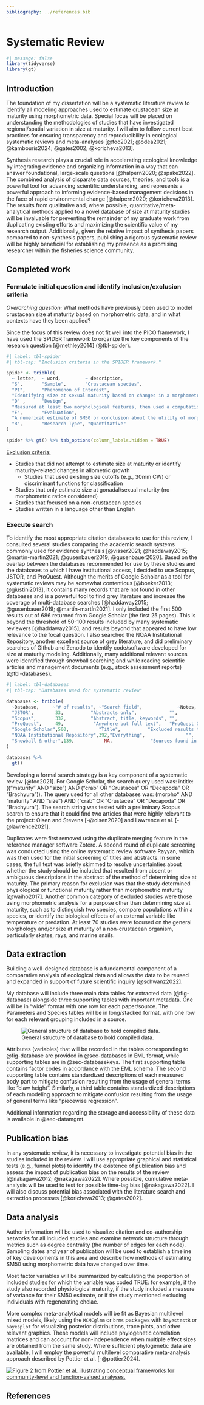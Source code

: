 ```yaml
---
bibliography: ../references.bib
---
```


# Systematic Review

```r
#| message: false
library(tidyverse)
library(gt)
```

## Introduction

The foundation of my dissertation will be a systematic literature review to identify all modeling approaches used to estimate crustacean size at maturity using morphometric data. Special focus will be placed on understanding the methodologies of studies that have investigated regional/spatial variation in size at maturity. I will aim to follow current best practices for ensuring transparency and reproducibility in ecological systematic reviews and meta-analyses [@foo2021; @odea2021; @kambouris2024; @gates2002; @koricheva2013].

Synthesis research plays a crucial role in accelerating ecological knowledge by integrating evidence and organizing information in a way that can answer foundational, large-scale questions [@halpern2020; @spake2022]. The combined analysis of disparate data sources, theories, and tools is a powerful tool for advancing scientific understanding, and represents a powerful approach to informing evidence-based management decisions in the face of rapid environmental change [@halpern2020; @koricheva2013]. The results from qualitative and, where possible, quantitative/meta-analytical methods applied to a novel database of size at maturity studies will be invaluable for preventing the remainder of my graduate work from duplicating existing efforts and maximizing the scientific value of my research output. Additionally, given the relative impact of synthesis papers compared to non-synthesis papers, publishing a rigorous systematic review will be highly beneficial for establishing my presence as a promising researcher within the fisheries science community.

## Completed work

### Formulate initial question and identify inclusion/exclusion criteria

*Overarching question:* What methods have previously been used to model crustacean size at maturity based on morphometric data, and in what contexts have they been applied?

Since the focus of this review does not fit well into the PICO framework, I have used the SPIDER framework to organize the key components of the research question [@methley2014] (@tbl-spider).

```r
#| label: tbl-spider
#| tbl-cap: "Inclusion criteria in the SPIDER framework."

spider <- tribble(
  ~ letter,  ~ word,         ~ description,
  "S",       "Sample",       "Crustacean species",
  "PI",      "Phenomenon of Interest",
  "Identifying size at sexual maturity based on changes in a morphometric relationship (e.g., the ratio between carapace width and claw height)",
  "D" ,      "Design",
  "Measured at least two morphological features, then used a computational/algorithmic approach to estimate size at morphometric maturity",
  "E",       "Evaluation",
  "A numerical estimate of SM50 or conclusion about the utility of morphometric analysis for determining size at maturity",
  "R",       "Research Type", "Quantitative"
)

spider %>% gt() %>% tab_options(column_labels.hidden = TRUE)
```

[Exclusion criteria:]{.underline}

-   Studies that did not attempt to estimate size at maturity or identify maturity-related changes in allometric growth
    -   Studies that used existing size cutoffs (e.g., 30mm CW) or discriminant functions for classification
-   Studies that only estimate size at gonadal/sexual maturity (no morphometric ratios considered)
-   Studies that focused on a non-crustacean species
-   Studies written in a language other than English

### Execute search

To identify the most appropriate citation databases to use for this review, I consulted several studies comparing the academic search systems commonly used for evidence synthesis [@visser2021; @haddaway2015; @martín-martín2021; @gusenbauer2019; @gusenbauer2020]. Based on the overlap between the databases recommended for use by these studies and the databases to which I have institutional access, I decided to use Scopus, JSTOR, and ProQuest. Although the merits of Google Scholar as a tool for systematic reviews may be somewhat contentious [@boeker2013; @giustini2013], it contains many records that are not found in other databases and is a powerful tool to find grey literature and increase the coverage of multi-database searches [@haddaway2015; @gusenbauer2019; @martín-martín2021]. I only included the first 500 results out of 686 returned from Google Scholar (the first 25 pages). This is beyond the threshold of 50-100 results included by many systematic reviewers [@haddaway2015], and results beyond that appeared to have low relevance to the focal question. I also searched the NOAA Institutional Repository, another excellent source of grey literature, and did preliminary searches of Github and Zenodo to identify code/software developed for size at maturity modeling. Additionally, many additional relevant sources were identified through snowball searching and while reading scientific articles and management documents (e.g., stock assessment reports) (@tbl-databases).

```r
#| label: tbl-databases
#| tbl-cap: "Databases used for systematic review"

databases <- tribble(
  ~Database,     ~"# of results", ~"Search field",             ~Notes,
  "JSTOR",        33,          "Abstracts only",            "",
  "Scopus",       332,         "Abstract, title, keywords", "",
  "ProQuest",     49,           "Anywhere but full text",   "ProQuest One Academic (includes ProQuest Central and ProQuest Dissertation & Theses Global. Chose source types: Conference Papers & Proceedings, Dissertations & Theses, Books, Encyclopedias & Reference Works, Reports, Scholarly Journals, Trade Journals, and Working Papers",
  "Google Scholar",500,           "Title",          "Excluded results that were available only as citations",
  "NOAA Institutional Repository",392,"Everything",               "",
  "Snowball & other",139,           NA,              "Sources found in the reference list (backward snowballing) or citations (forward snowballing) of screened papers, or those identified in the process of doing background research or general reading for the project."
)

databases %>% 
  gt()
```

Developing a formal search strategy is a key component of a systematic review [@foo2021]. For Google Scholar, the search query used was: intitle:(("maturity" AND "size") AND ("crab" OR "Crustacea" OR "Decapoda" OR "Brachyura")). The query used for all other databases was: (morpho\* AND "maturity" AND "size") AND ("crab" OR "Crustacea" OR "Decapoda" OR "Brachyura"). The search string was tested with a preliminary Scopus search to ensure that it could find two articles that were highly relevant to the project: Olsen and Stevens [-@olsen2020] and Lawrence et al. [-@lawrence2021].

Duplicates were first removed using the duplicate merging feature in the reference manager software Zotero. A second round of duplicate screening was conducted using the online systematic review software Rayyan, which was then used for the initial screening of titles and abstracts. In some cases, the full text was briefly skimmed to resolve uncertainties about whether the study should be included that resulted from absent or ambiguous descriptions in the abstract of the method of determining size at maturity. The primary reason for exclusion was that the study determined physiological or functional maturity rather than morphometric maturity [@waiho2017]. Another common category of excluded studies were those using morphometric analysis for a purpose other than determining size at maturity, such as to distinguish two species, compare populations within a species, or identify the biological effects of an external variable like temperature or predation. At least 70 studies were focused on the general morphology and/or size at maturity of a non-crustacean organism, particularly skates, rays, and marine snails.

<!-- A small number of studies were excluded because they were written in a language other than English. Although not considering non-English studies can introduce bias into systematic reviews, some authors have found excluding non-English papers has a minimal effect on the overall conclusions of evidence syntheses [@vickers1998; @nussbaumer-streit2020; @jüni2002]. Additionally, one of the major arguments against excluding non-English studies is that it skews the geographical provenance of the body of evidence under consideration towards Europe and North America [@walpole2019]. The \>500 English studies retained for future screening represented a wide geographic distribution, and nearly all non-English studies were conducted in a region already represented by multiple English studies. -->

## Data extraction

Building a well-designed database is a fundamental component of a comparative analysis of ecological data and allows the data to be reused and expanded in support of future scientific inquiry [@schwanz2022].

My database will include three main data tables for extracted data (@fig-database) alongside three supporting tables with important metadata. One will be in "wide" format with one row for each paper/source. The Parameters and Species tables will be in long/stacked format, with one row for each relevant grouping included in a source.

![General structure of database to hold compiled data.](images/database_design.jpg){#fig-database fig-align="center"}

Attributes (variables) that will be recorded in the tables corresponding to @fig-database are provided in @sec-databases in EML format, while supporting tables are in @sec-databasekeys. The first supporting table contains factor codes in accordance with the EML schema. The second supporting table contains standardized descriptions of each measured body part to mitigate confusion resulting from the usage of general terms like "claw height". Similarly, a third table contains standardized descriptions of each modeling approach to mitigate confusion resulting from the usage of general terms like "piecewise regression".

Additional information regarding the storage and accessibility of these data is available in @sec-datamgmt.

## Publication bias

In any systematic review, it is necessary to investigate potential bias in the studies included in the review. I will use appropriate graphical and statistical tests (e.g., funnel plots) to identify the existence of publication bias and assess the impact of publication bias on the results of the review [@nakagawa2012; @nakagawa2022]. Where possible, cumulative meta-analysis will be used to test for possible time-lag bias [@nakagawa2022]. I will also discuss potential bias associated with the literature search and extraction processes [@koricheva2013; @gates2002].

## Data analysis

Author information will be used to visualize citation and co-authorship networks for all included studies and examine network structure through metrics such as degree centrality (the number of edges for each node). Sampling dates and year of publication will be used to establish a timeline of key developments in this area and describe how methods of estimating SM50 using morphometric data have changed over time.

Most factor variables will be summarized by calculating the proportion of included studies for which the variable was coded TRUE: for example, if the study also recorded physiological maturity, if the study included a measure of variance for their SM50 estimate, or if the study mentioned excluding individuals with regenerating chelae.

More complex meta-analytical models will be fit as Bayesian multilevel mixed models, likely using the `MCMCglmm` or `brms` packages with `bayestestR` or `bayesplot` for visualizing posterior distributions, trace plots, and other relevant graphics. These models will include phylogenetic correlation matrices and can account for non-independence when multiple effect sizes are obtained from the same study. Where sufficient phylogenetic data are available, I will employ the powerful multilevel comparative meta-analysis approach described by Pottier et al. [-@pottier2024].

[![Figure 2 from Pottier et al. illustrating conceptual frameworks for community-level and function-valued analyses.](images/pottier_etal2024.jpg){fig-align="center"}](https://doi.org/10.1016/j.tree.2023.12.004)

## References {.unnumbered}
